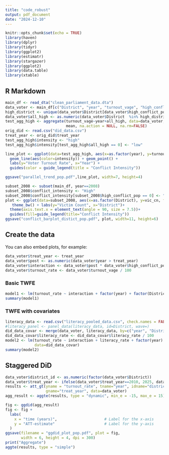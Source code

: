 ```yaml
---
title: "code_robust"
output: pdf_document
date: "2024-12-10"
---
```


```r
knitr::opts_chunk$set(echo = TRUE)
library(haven)
library(dplyr)
library(tidyr)
library(ggplot2)
library(estimatr)
library(stargazer)
library(ggplot2)
library(data.table)
library(xtable)
```

## R Markdown

```r
main_df <- read_dta("clean_parliament_data.dta")
data_voter <- main_df[c("District", "year", "turnout_vage", "high_conflict_pop")]
high_district <- unique(data_voter$District[data_voter$high_conflict_pop==1])
data_voter$all_high <- as.numeric(data_voter$District  %in% high_district)
test_agg_high <- aggregate(turnout_vage~year+all_high, data=data_voter, 
                           mean, na.action = NULL, na.rm=FALSE)
orig_did <- read.csv("did_data.csv")
treat_year <- orig_did$treat_year
test_agg_high$intensity <- "high"
test_agg_high$intensity[test_agg_high$all_high == 0] <- "low"

line_plot <- ggplot(data=test_agg_high, aes(x=as.factor(year), y=turnout_vage, group=intensity)) +
  geom_line(aes(color=intensity)) + geom_point() + 
  labs(y="Voter Turnout Rate", x="Year") + 
  guides(color = guide_legend(title = "Conflict Intensity"))

ggsave("parallel_trend_pop.pdf",line_plot, width=7, height=4)
```

```r
subset_2008 <- subset(main_df, year==2008)
subset_2008$conflict_intensity <- "High"
subset_2008$conflict_intensity[subset_2008$high_conflict_pop == 0] <- "Low"
plot <- ggplot(data=subset_2008, aes(x=as.factor(District), y=vic_cn, fill=factor(conflict_intensity))) + geom_bar(stat="identity") +
   theme_bw() + labs(y="Victim Count", x="District")+
  theme(axis.text.x = element_text(angle = 90, size = 7.5))+
  guides(fill=guide_legend(title="Conflict Intensity"))
ggsave("conflict_barplot_distict_pop.pdf", plot, width=11, height=6)
```
## Create the data 

You can also embed plots, for example:

```r
data_voter$treat_year <- treat_year
data_voter$post <- as.numeric(data_voter$year > treat_year)
data_voter$interaction <- data_voter$post * data_voter$high_conflict_pop
data_voter$turnout_rate <- data_voter$turnout_vage / 100
```

### Basic TWFE 
```r
model1 <- lm(turnout_rate ~ interaction + factor(year) + factor(District), data=data_voter) 
summary(model1)
```
### TWFE with covariates 
```r
literacy_data <- read.csv("literacy_pooled_data.csv", check.names = FALSE)
#literacy_panel <- panel_data(literacy_data, id=District, wave=)
did_data_covar <- merge(data_voter, literacy_data, by=c("year", "District"))
did_data_covar$literacy_rate <- did_data_covar$literacy_rate / 100
model2 <- lm(turnout_rate ~ interaction + literacy_rate + factor(year) + factor(District), 
             data=did_data_covar) 
summary(model2)
```


## Staggered DiD
```r
data_voter$district_id <- as.numeric(factor(data_voter$District))
data_voter$treat_year <- ifelse(data_voter$treat_year==2010, 2025, data_voter$treat_year)
results <- att_gt(yname = "turnout_rate", tname="year", idname="district_id", 
                  gname="treat_year", data=data_voter)
agg_result <- aggte(results, type = "dynamic", min_e = -15, max_e = 15)

fig <- ggdid(agg_result)
fig <- fig +
  labs( 
    x = "time (years)",                     # Label for the x-axis
    y = "ATT-estimate"                      # Label for the y-axis
  )
ggsave(filename = "ggdid_plot_pop.pdf", plot = fig, 
       width = 6, height = 4, dpi = 300)
print("Aggregate")
aggte(results, type = "simple")
```